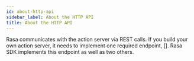 ```yaml
---
id: about-http-api
sidebar_label: About the HTTP API
title: About the HTTP API
---
```


Rasa communicates with the action server via REST calls. If you build your own
action server, it needs to implement one required endpoint, []. 
Rasa SDK implements this endpoint as well as two others.
